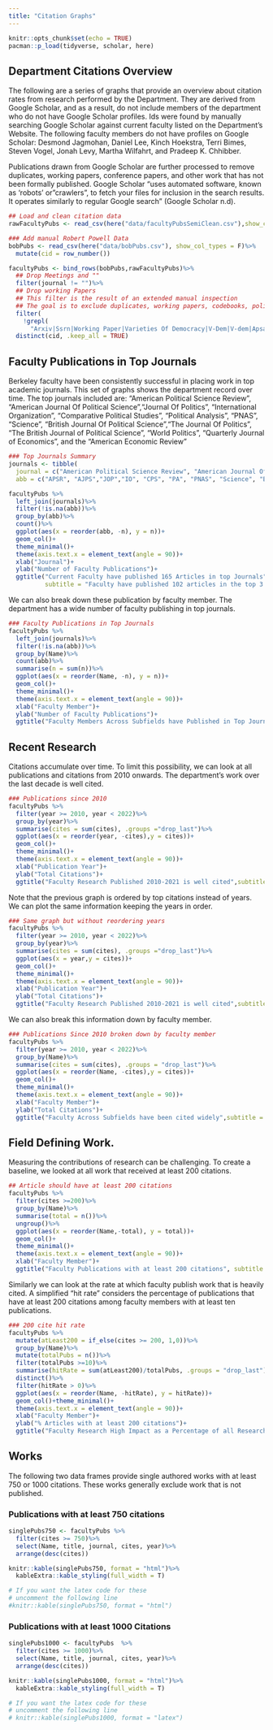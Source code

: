 ```yaml
---
title: "Citation Graphs"
---
```


```r
knitr::opts_chunk$set(echo = TRUE)
pacman::p_load(tidyverse, scholar, here)
```

## Department Citations Overview

The following are a series of graphs that provide an overview about citation rates from research performed by the Department. They are derived from Google Scholar, and as a result, do not include members of the department who do not have Google Scholar profiles. Ids were found by manually searching Google Scholar against current faculty listed on the Department's Website. The following faculty members do not have profiles on Google Scholar: Desmond Jagmohan, Daniel Lee, Kinch Hoekstra, Terri Bimes, Steven Vogel, Jonah Levy, Martha Wilfahrt, and Pradeep K. Chhibber.

Publications drawn from Google Scholar are further processed to remove duplicates, working papers, conference papers, and other work that has not been formally published. Google Scholar "uses automated software, known as 'robots' or "crawlers", to fetch your files for inclusion in the search results. It operates similarly to regular Google search" (Google Scholar n.d).

```r
## Load and clean citation data 
rawFacultyPubs <- read_csv(here("data/facultyPubsSemiClean.csv"),show_col_types = FALSE)

### Add manual Robert Powell Data
bobPubs <- read_csv(here("data/bobPubs.csv"), show_col_types = F)%>%
  mutate(cid = row_number())

facultyPubs <- bind_rows(bobPubs,rawFacultyPubs)%>%
  ## Drop Meetings and ""
  filter(journal != "")%>%
  ## Drop working Papers
  ## This filter is the result of an extended manual inspection
  ## The goal is to exclude duplicates, working papers, codebooks, policy papers
  filter(
    !grepl(
      "Arxiv|Ssrn|Working Paper|Varieties Of Democracy|V-Dem|V-dem|Apsa|Mimeo|Association Of Academic Health Centers|Testing Theories Of Social Exclusion And Intergroup|Uc Berkeley Rhetoric Colloquium|Machines versus humans: The counting and|University Of California, Berkeley|Westminster Model Of Democracy In Crisis|Massachusetts Institute of|London School of Economics and|Annual Meeting|Na|Conference|Voxeu|Blog|Undergraduate|Symposium|Socarx|Egap Experimental Design Registry|Preprint|Url: Https://Doi. Org/|Manuscript|Discussion|(Princeton, Nj:)|Osf|Stanford University Graduate School Of Business|Uc Berkeley|Computer File",journal))%>%
  distinct(cid, .keep_all = TRUE)
```

## Faculty Publications in Top Journals

Berkeley faculty have been consistently successful in placing work in top academic journals. This set of graphs shows the department record over time. The top journals included are: "American Political Science Review", "American Journal Of Political Science","Journal Of Politics", "International Organization", "Comparative Political Studies", "Political Analysis", "PNAS", "Science", "British Journal Of Political Science","The Journal Of Politics", "The British Journal of Political Science", "World Politics", "Quarterly Journal of Economics", and the "American Economic Review"

```r
### Top Journals Summary 
journals <- tibble(
  journal = c("American Political Science Review", "American Journal Of Political Science","Journal Of Politics", "International Organization", "Comparative Political Studies", "Political Analysis", "PNAS", "Science", "British Journal Of Political Science","The Journal Of Politics", "The British Journal of Political Science", "World Politics", "Quarterly Journal of Economics", "American Economic Review"),
  abb = c("APSR", "AJPS","JOP","IO", "CPS", "PA", "PNAS", "Science", "BJPS", "JOP", "BJPS", "WP", "QJE", "AER"))

facultyPubs %>%
  left_join(journals)%>%
  filter(!is.na(abb))%>%
  group_by(abb)%>%
  count()%>%
  ggplot(aes(x = reorder(abb, -n), y = n))+
  geom_col()+
  theme_minimal()+
  theme(axis.text.x = element_text(angle = 90))+
  xlab("Journal")+
  ylab("Number of Faculty Publications")+
  ggtitle("Current Faculty have published 165 Articles in top Journals",
          subtitle = "Faculty have published 102 articles in the top 3 political science journals")
```

We can also break down these publication by faculty member. The department has a wide number of faculty publishing in top journals.

```r
### Faculty Publications in Top Journals 
facultyPubs %>%
  left_join(journals)%>%
  filter(!is.na(abb))%>%
  group_by(Name)%>%
  count(abb)%>%
  summarise(n = sum(n))%>%
  ggplot(aes(x = reorder(Name, -n), y = n))+
  geom_col()+
  theme_minimal()+
  theme(axis.text.x = element_text(angle = 90))+
  xlab("Faculty Member")+
  ylab("Number of Faculty Publications")+
  ggtitle("Faculty Members Across Subfields have Published in Top Journals") 
```

## Recent Research

Citations accumulate over time. To limit this possibility, we can look at all publications and citations from 2010 onwards. The department's work over the last decade is well cited.

```r
### Publications since 2010 
facultyPubs %>% 
  filter(year >= 2010, year < 2022)%>%
  group_by(year)%>%
  summarise(cites = sum(cites), .groups ="drop_last")%>%
  ggplot(aes(x = reorder(year, -cites),y = cites))+
  geom_col()+
  theme_minimal()+
  theme(axis.text.x = element_text(angle = 90))+
  xlab("Publication Year")+
  ylab("Total Citations")+
  ggtitle("Faculty Research Published 2010-2021 is well cited",subtitle = "Research includes articles, books, and book chapters")
```

Note that the previous graph is ordered by top citations instead of years. We can plot the same information keeping the years in order.

```r
### Same graph but without reordering years 
facultyPubs %>% 
  filter(year >= 2010, year < 2022)%>%
  group_by(year)%>%
  summarise(cites = sum(cites), .groups ="drop_last")%>%
  ggplot(aes(x = year,y = cites))+
  geom_col()+
  theme_minimal()+
  theme(axis.text.x = element_text(angle = 90))+
  xlab("Publication Year")+
  ylab("Total Citations")+
  ggtitle("Faculty Research Published 2010-2021 is well cited",subtitle = "Research includes articles, books, and book chapters")
```

We can also break this information down by faculty member.

```r
### Publications Since 2010 broken down by faculty member
facultyPubs %>%
  filter(year >= 2010, year < 2022)%>%
  group_by(Name)%>%
  summarise(cites = sum(cites), .groups = "drop_last")%>%
  ggplot(aes(x = reorder(Name, -cites),y = cites))+
  geom_col()+
  theme_minimal()+
  theme(axis.text.x = element_text(angle = 90))+
  xlab("Faculty Member")+
  ylab("Total Citations")+
  ggtitle("Faculty Across Subfields have been cited widely",subtitle = "Research includes articles, books, and book chapters")
```

## Field Defining Work.

Measuring the contributions of research can be challenging. To create a baseline, we looked at all work that received at least 200 citations.

```r
## Article should have at least 200 citations 
facultyPubs %>%
  filter(cites >=200)%>%
  group_by(Name)%>%
  summarise(total = n())%>%
  ungroup()%>%
  ggplot(aes(x = reorder(Name,-total), y = total))+
  geom_col()+
  theme_minimal()+
  theme(axis.text.x = element_text(angle = 90))+
  xlab("Faculty Member")+
  ggtitle("Faculty Publications with at least 200 citations", subtitle = "Research includes articles, books, and book chapters")
```

Similarly we can look at the rate at which faculty publish work that is heavily cited. A simplified "hit rate" considers the percentage of publications that have at least 200 citations among faculty members with at least ten publications.

```r
### 200 cite hit rate 
facultyPubs %>% 
  mutate(atLeast200 = if_else(cites >= 200, 1,0))%>%
  group_by(Name)%>%
  mutate(totalPubs = n())%>%
  filter(totalPubs >=10)%>%
  summarise(hitRate = sum(atLeast200)/totalPubs, .groups = "drop_last")%>%
  distinct()%>%
  filter(hitRate > 0)%>%
  ggplot(aes(x = reorder(Name, -hitRate), y = hitRate))+
  geom_col()+theme_minimal()+
  theme(axis.text.x = element_text(angle = 90))+
  xlab("Faculty Member")+
  ylab("% Articles with at least 200 citations")+
  ggtitle("Faculty Research High Impact as a Percentage of all Research (min 10 publications)", subtitle = "Research includes articles, books, and book chapters")
```

## Works

The following two data frames provide single authored works with at least 750 or 1000 citations. These works generally exclude work that is not published.

### Publications with at least 750 citations

```r
singlePubs750 <- facultyPubs %>% 
  filter(cites >= 750)%>%
  select(Name, title, journal, cites, year)%>%
  arrange(desc(cites))

knitr::kable(singlePubs750, format = "html")%>%
  kableExtra::kable_styling(full_width = T)

# If you want the latex code for these 
# uncomment the following line
#knitr::kable(singlePubs750, format = "html")
```

### Publications with at least 1000 Citations

```r
singlePubs1000 <- facultyPubs  %>%
  filter(cites >= 1000)%>%
  select(Name, title, journal, cites, year)%>%
  arrange(desc(cites))

knitr::kable(singlePubs1000, format = "html")%>%
  kableExtra::kable_styling(full_width = T)

# If you want the latex code for these 
# uncomment the following line
# knitr::kable(singlePubs1000, format = "latex")
```
